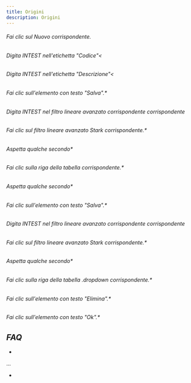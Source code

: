 ```yaml
---
title: Origini
description: Origini
---
```

###### *Fai clic* sul *Nuovo* corrispondente.

###### *Digita* *INTEST* nell'etichetta *"Codice"<*

###### *Digita* *INTEST* nell'etichetta *"Descrizione"<*

###### *Fai clic* sull'elemento con *testo "Salva"*.*

###### *Digita* *INTEST* nel *filtro lineare avanzato corrispondente corrispondente*

###### *Fai clic* sul *filtro lineare avanzato Stark corrispondente*.*

###### *Aspetta* qualche secondo*

###### *Fai clic* sulla *riga della tabella* corrispondente.*

###### *Aspetta* qualche secondo*

###### *Fai clic* sull'elemento con *testo "Salva"*.*

###### *Digita* *INTEST* nel *filtro lineare avanzato corrispondente corrispondente*

###### *Fai clic* sul *filtro lineare avanzato Stark corrispondente*.*

###### *Aspetta* qualche secondo*

###### *Fai clic* sulla *riga della tabella .dropdown* corrispondente.*

###### *Fai clic* sull'elemento con *testo "Elimina"*.*

###### *Fai clic* sull'elemento con *testo "Ok"*.*

*FAQ*
-------------------

*

...

*
